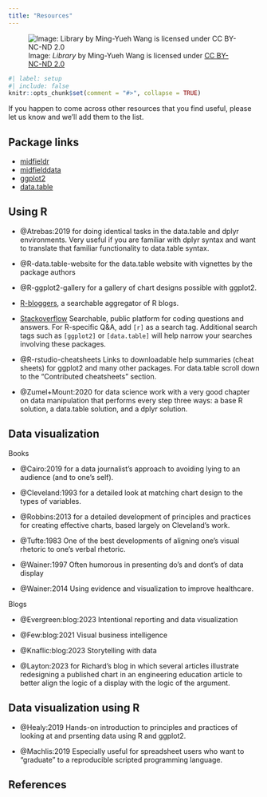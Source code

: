 ```yaml
---
title: "Resources"
---
```


![Image: *Library* by Ming-Yueh Wang is licensed under [CC BY-NC-ND 2.0](https://creativecommons.org/licenses/by-nc-nd/2.0/legalcode)](figures/resources.png)

```r
#| label: setup
#| include: false
knitr::opts_chunk$set(comment = "#>", collapse = TRUE)
```


If you happen to come across other resources that you find useful, please let us know and we'll add them to the list. 


## Package links

- [midfieldr](https://midfieldr.github.io/midfieldr/)
- [midfielddata](https://midfieldr.github.io/midfielddata/)
- [ggplot2](https://ggplot2.tidyverse.org/) 
- [data.table](https://rdatatable.gitlab.io/data.table/)




## Using R

- @Atrebas:2019 for doing identical tasks in the data.table and dplyr environments. Very useful if you are familiar with dplyr syntax and want to translate that familiar functionality to data.table syntax. 

- @R-data.table-website for the data.table website with vignettes by the package authors 

- @R-ggplot2-gallery for a gallery of chart designs possible with ggplot2.

- [R-bloggers](https://www.r-bloggers.com/), a searchable aggregator of R blogs.

- [Stackoverflow](https://stackoverflow.com/questions/tagged/r) Searchable, public platform for coding questions and answers. For R-specific Q&A, add `[r]` as a search tag. Additional search tags such as `[ggplot2]` or `[data.table]` will help narrow your searches involving these packages. 

- @R-rstudio-cheatsheets Links to downloadable help summaries (cheat sheets) for ggplot2 and many other packages. For data.table scroll down to the "Contributed cheatsheets" section. 

- @Zumel+Mount:2020 for data science work with a very good chapter on data manipulation that performs every step three ways: a base R solution,  a data.table solution, and a dplyr solution. 




## Data visualization 

Books 

- @Cairo:2019 for a data journalist's approach to avoiding lying to an audience (and to one's self).

- @Cleveland:1993 for a detailed look at matching chart design to the types of variables. 

- @Robbins:2013 for a detailed development of principles and practices for creating effective charts, based largely on Cleveland's work. 

- @Tufte:1983 One of the best developments of aligning one's visual rhetoric to one's verbal rhetoric.

- @Wainer:1997 Often humorous in presenting do's and dont's of data display

- @Wainer:2014 Using evidence and visualization to improve healthcare.

Blogs

- @Evergreen:blog:2023 Intentional reporting and data visualization

- @Few:blog:2021 Visual business intelligence 

- @Knaflic:blog:2023 Storytelling with data

- @Layton:2023 for Richard's blog in which several articles illustrate redesigning a published chart in an engineering education article to better align the logic of a display with the logic of the argument. 



## Data visualization using R

- @Healy:2019 Hands-on introduction to principles and practices of looking at and prsenting data using R and ggplot2.

- @Machlis:2019 Especially useful for spreadsheet users who want to "graduate" to a reproducible scripted programming language. 

## References
